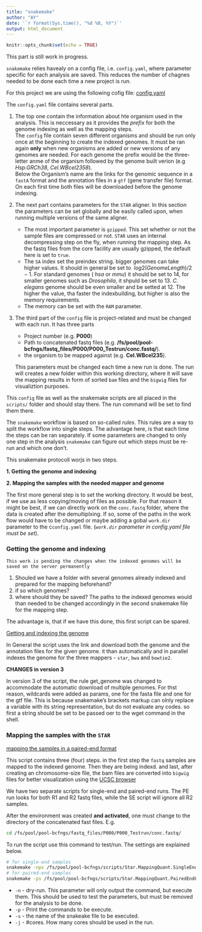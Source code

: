 ```yaml
---
title: "snakemake"
author: "AY"
date: '`r format(Sys.time(), "%d %B, %Y")`'
output: html_document
---
```


```r
knitr::opts_chunk$set(echo = TRUE)
```

This part is still work in progress.

`snakemake` relies havealy on a config file, i.e. `config.yaml`, where parameter specific for each analysis are saved. This reduces the number of chagnes needed to be done each time a new project is run.

For this project we are using the following cofig file:
[config.yaml](config.yaml){target="_blank"}

The `config.yaml` file contains several parts. 

1. The top one contain the information about hte organism used in the analysis. This is neccessary as it provides the _prefix_ for both the genome indexing as well as the mapping steps. \
   The `config` file contain seven different organisms and should be run only once at the beginning to create the indexed genomes. It must be ran again **only** when new organisms are added or new versions of any genomes are needed. For each genome the prefix would be the three-letter anme of the organism followed by the genome built verion (e.g *Hsp.GRCh38*, *Cel.WBcel2358*). \
   Below the Organism's name are the links for the genomic sequence in a `fastA` format and the annotation files in a `gtf` (gene transfer file) format. On each first time both files will be downloaded before the genome indexing.

2. The next part contains parameters for the `STAR` aligner. In this section the parameters can be set globally and be easily called upon, when running multiple versions of the same aligner.
    + The most important parameter is `gzipped`. This set whether or not the sample files are compressed or not. `STAR` uses an internal decompressing step on the fly, when running the mapping step. As the fastq files from the core facility are usually gzipped, the default here is set to `true`.
    + The `SA` index set the preindex string. bigger genomes can take higher values. It should in general be set to $~log2(GenomeLength)/2-1$. For standard genomes ( _hsa_ or _mmu_) it should be set to 14, for smaller genomes such as _Drosophila_, it shpuld be set to 13. _C. elegans_ genome should be even smaller and be setted at 12. The higher the value, tha faster the indexbuilding, but higher is also the memory requirements. 
    + The memory can be set with the `RAM` parameter. 
    
3. The third part of the `config` file is project-related and must be changed with each run. It has three parts
    + Project number (e.g. **P000**)
    + Path to concatenated fastq files (e.g. **/fs/pool/pool-bcfngs/fastq_files/P000/P000_Testrun/conc.fastq/**).
    + the organism to be mapped against (e.g. **Cel.WBcel235**).
    
    This parameters must be changed each time a new run is done. The run will creates a new folder within this working directory, where it will save the mapping results in form of sorted `bam` files and the `bigwig` files for visualiztion purposes.
    
This `config` file as well as the snakemake scripts are all placed in the `scripts/` folder and should stay there. The run command will be set to find them there. 

The `snakemake` workflow is based on so-called *rules*. This rules are a way to split the workflow into single steps. The advantage here, is that each time the steps can be ran separately. If some parameters are changed to only one step in the analysis `snakemake` can figure out which steps must be re-run and which one don't.

This snakemake protocoll worjs in two steps.

**1. Getting the genome and indexing**

**2. Mapping the samples with the needed mapper and genome**

The first  more general step is to set the working directory. It would be best, if we use as less copying/moving of files as possible. For that reason it might be best, if we can directly work on the `conc.fastq` folder, where the data is created after the demultiplxing. If so, some of the paths in the work flow would have to be changed or maybe adding a gobal `work.dir` parameter to the c`config.yaml` file. 
(*`work.dir` parameter in config.yaml file must be set*).

### Getting the genome and indexing

`This work is pending the changes when the indexed genomes will be saved on the server permanently`

1. Shouled we have a folder with several genomes already indexed and prepared for the mapping beforehand? 
2. if so which genomes?
3. where should they be saved? The paths to the indexed genomes would than needed to be changed accordingly in the second snakemake file for the mapping step. 

The advantage is, that if we have this done, this first script can be spared. 

[Getting and indexing the genome](getGenome_IndexGenome.Snakefile){target="_blank"}

In General the script uses the link and download both the genome and the annotation files for the given genome. it than automatically and in parallel indexes the genome for the three mappers - `star`, `bwa` and `bowtie2`.

**CHANGES in version 3**

In version 3 of the script, the rule get_genome was changed to accommodate the automatic download of multiple genomes. 
For thst reason, wildcards were added as params, one for the fasta file and one for the gtf file. This is because snakemake's brackets markup can olnly replace a variable with its string representation, but do not evaluate any codes. so first a string should be set to be passed oer to the wget command in the shell.

### Mapping the samples with the `STAR`

[mapping the samples in a paired-end format](Star.MappingQuant.PairedEndFastq.Snakefile){target="_blank"}

This script contains three (four) steps. in the first step the `fastq` samples are mapped to the indexed genome. Then they are being indexd. and last, after creating an chromosome-size file, the bam files are converted into `bigwig` files for better visualization using the [UCSC browser](http://genome.ucsc.edu/cgi-bin/hgTracks)

We have two separate scripts for single-end and paired-end runs. The PE run looks for both R1 and R2 fastq files, while the SE script will ignore all R2 samples. 

After the environment was created **and activated**, one must change to the directory of the concatenated fast files. E.g.

```bash
cd /fs/pool/pool-bcfngs/fastq_files/P000/P000_Testrun/conc.fastq/
```


To run the script use this command to test/run. The settings are explained below.

```bash
# for single-end samples
snakemake -nps /fs/pool/pool-bcfngs/scripts/Star.MappingQuant.SingleEndFastq.Snakefile -j 50
# for paired-end samples
snakemake -ps /fs/pool/pool-bcfngs/scripts/Star.MappingQuant.PairedEndFastq.Snakefile -j 50
```

* `-n` - dry-run. This parameter will only output the command, but execute them. This should be used to test the parameters, but must be removed for the analysis to be done.
* `-p` -  Print the commands to be execute.
* `-s` - the name of the snakeake file to be executed. 
* `-j` - #cores. How many cores should be used in the run. 

